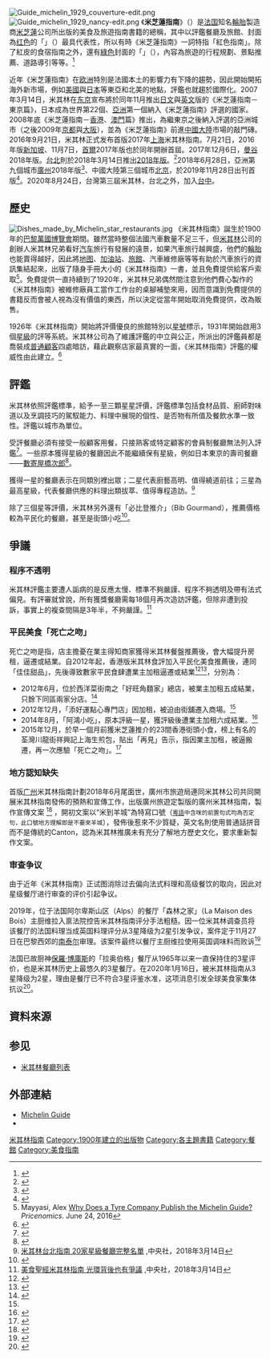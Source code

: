 {{about|米芝蓮|轮胎厂商|米其林|米芝蓮餐廳|米芝蓮餐廳列表}}
{{noteTA
|T=zh-hans:米其林指南; zh-hk:米芝蓮指南; zh-tw:米其林指南;
|1=zh-hans:米其林; zh-hk:米芝蓮; zh-tw:米其林;
|2=zh-hans:粤菜; zh-hant:粵菜; zh-hk:廣東菜;
|3=zh-hans:小吃; zh-hant:小吃; zh-hk:小食;
|4=zh-hans:西餐; zh-hant:西餐; zh-hk:西菜;
|5=zh-hans:卤水; zh-hant:滷水;
}}
[[File:Guide_michelin_1929_couverture-edit.png|thumb]]
[[File:Guide_michelin_1929_nancy-edit.png|thumb]]
《'''米芝蓮指南'''》（{{lang-fr|'''''Le Guide Michelin'''''}}）是[[法国|法国]]知名[[輪胎|輪胎]]製造商[[米芝蓮|米芝蓮]]公司所出版的美食及旅遊指南書籍的總稱，其中以評鑑餐廳及旅館、封面為[[红色|红色]]的「{{fontcolor|#BF311D|'''紅色指南'''}}」（{{lang-fr|Le Guide Rouge}}）最具代表性，所以有時《米芝蓮指南》一詞特指「紅色指南」。除了紅皮的食宿指南之外，還有[[綠色|綠色]]封面的「{{fontcolor|#1FA17B|'''綠色指南'''}}」（{{lang-fr|Le Guide Vert}}），內容為旅遊的行程規劃、景點推薦、道路導引等等。<ref>{{Cite news|url=http://www.apdnews.com/news/71357.html|title=《米其林指南》2014年法國版面世在即|author=尚栩|date=2014-02-25|work=|newspaper=亞太日報|accessdate=2017-09-26|deadurl=yes|archiveurl=https://archive.is/20140225093251/http://www.apdnews.com/news/71357.html|archivedate=2014-02-25}}</ref>

近年《米芝蓮指南》在[[欧洲|欧洲]]特別是法國本土的影響力有下降的趨勢，因此開始開拓海外新市場，例如[[美國|美國]]與[[日本|日本]]等東亞和北美的地點，評鑑也就趨於國際化。2007年3月14日，米其林在[[东京|东京]]宣布將於同年11月推出[[日语|日文]]與[[英語|英文]]版的《米芝蓮指南－東京篇》，日本成為世界第22個、[[亞洲|亞洲]]第一個納入《米芝蓮指南》評選的國家。2008年底《米芝蓮指南－[[香港|香港]]、[[澳門|澳門]]篇》推出，為繼東京之後納入評選的亞洲城市（之後2009年[[京都|京都]]與[[大阪市|大阪]]），並為《米芝蓮指南》前進[[中國大陸|中國大陸]]市場的敲門磚。2016年9月21日，米其林正式发布首版2017年[[上海|上海]]米其林指南。7月21日，2016 年版[[新加坡|新加坡]]、11月7日，[[首爾|首爾]]2017年版也於同年開辦首屆。2017年12月6日，[[曼谷|曼谷]]2018年版。[[台北|台北]]則於2018年3月14日推出[[台北米其林指南#|2018年版]]。<ref>{{Cite news|url=https://tw.youcard.yahoo.com/cardstack/04dd5180-2745-11e8-806d-374675805e9f/%E7%B1%B3%E5%85%B6%E6%9E%972018%E5%8F%B0%E5%8C%97%E7%89%88%E5%AE%8C%E6%95%B4%E5%90%8D%E5%96%AE%20%E5%90%83%E8%B2%A8%E6%9C%9D%E8%81%96%E5%BF%85%E7%9C%8B%E5%85%A8%E6%94%BB%E7%95%A5%EF%BC%88%E6%9B%B4%E6%96%B0%E4%B8%AD%EF%BC%89|title=米其林台北版指南20家完整名單 吃貨朝聖必看全攻略|author=Yahoo|date=2018-03-14|work=|newspaper=Yahoo奇摩新聞|accessdate=2018-03-14|deadurl=yes|archiveurl=https://web.archive.org/web/20220511002612/https://tw.youcard.yahoo.com/cardstack/04dd5180-2745-11e8-806d-374675805e9f/%E7%B1%B3%E5%85%B6%E6%9E%972018%E5%8F%B0%E5%8C%97%E7%89%88%E5%AE%8C%E6%95%B4%E5%90%8D%E5%96%AE%20%E5%90%83%E8%B2%A8%E6%9C%9D%E8%81%96%E5%BF%85%E7%9C%8B%E5%85%A8%E6%94%BB%E7%95%A5%EF%BC%88%E6%9B%B4%E6%96%B0%E4%B8%AD%EF%BC%89|archivedate=2022-05-11}}</ref>2018年6月28日，亞洲第九個城市[[廣州|廣州]]2018年版<ref>{{Cite news|url=https://guide.michelin.com/tw/zh_TW/taipei-region/taipei/article/news-and-views/results-michelin-guide-guangzhou-2018|title=首屆《米其林指南廣州》出爐 廣州首本|date=2018-06-28|website=米其林|accessdate=2020-01-06|archive-date=2020-08-08|archive-url=https://web.archive.org/web/20200808202624/https://guide.michelin.com/tw/zh_TW/taipei-region/taipei/article/news-and-views/results-michelin-guide-guangzhou-2018}}</ref>、中國大陸第三個城市[[北京|北京]]，於2019年11月28日出刊首版<ref>{{Cite news|url=https://guide.michelin.com/tw/zh_TW/taipei-region/taipei/article/news-and-views/michelin-guide-beijing-2020-selection|title=首本《米其林指南北京》出爐|date=2019-11-28|website=米其林|accessdate=2020-01-06|archive-date=2020-08-08|archive-url=https://web.archive.org/web/20200808202644/https://guide.michelin.com/tw/zh_TW/taipei-region/taipei/article/news-and-views/michelin-guide-beijing-2020-selection}}</ref>。2020年8月24日，台灣第三屆米其林，台北之外，加入[[台中|台中]]。

==歷史==
[[File:Dishes_made_by_Michelin_star_restaurants.jpg|thumb]]
《米其林指南》誕生於1900年的[[1900年世界博览会|巴黎萬國博覽會]]期間。雖然當時整個法國汽車數量不足三千，但[[米其林|米其林]]公司的創辦人米其林兄弟看好[[汽车|汽车]]旅行有發展的遠景，如果汽車旅行越興盛，他們的[[輪胎|輪胎]]也能賣得越好，因此將[[地图|地图]]、[[加油站|加油站]]、[[酒店|旅館]]、汽車維修廠等等有助於汽車旅行的資訊集結起來，出版了隨身手冊大小的《米其林指南》一書，並且免費提供給客戶索取<ref name="hist1">Mayyasi, Alex [https://priceonomics.com/why-does-a-tire-company-publish-the-michelin-guide/ Why Does a Tyre Company Publish the Michelin Guide?] {{Wayback|url=https://priceonomics.com/why-does-a-tire-company-publish-the-michelin-guide/ |date=20161016182944 }} ''Pricenomics''. June 24, 2016</ref>。免費提供一直持續到了1920年，米其林兄弟偶然間注意到他們費心製作的《米其林指南》被維修廠員工當作工作台的桌腳補墊來用，因而意識到免費提供的書籍反而會被人視為沒有價值的東西，所以決定從當年開始取消免費提供，改為販售。

1926年《米其林指南》開始將評價優良的旅館特別以[[星號|星號]]標示，1931年開始啟用3個[[星級|星級]]的評等系統。米其林公司為了維護評鑑的中立與公正，所派出的評鑑員都是喬裝成[[神秘客|普通顧客]]四處暗訪，藉此觀察店家最真實的一面，《米其林指南》評鑑的權威性由此建立。<ref>{{Cite news|url=http://www.appledaily.com.tw/column/infographicarticle/91/rnews/20170813/1180556|title=【圖解流行】揭密！米其林餐廳評鑑原來是這樣|author=|date=|work=|newspaper=蘋果日報|accessdate=2017-09-26|language=zh-TW|archive-date=2017-10-25|archive-url=https://web.archive.org/web/20171025030604/http://www.appledaily.com.tw/column/infographicarticle/91/rnews/20170813/1180556}}</ref>

== 評鑑 ==

米其林依照評鑑標準，給予一至三顆星星評價，評鑑標準包括食材品質、廚師對味道以及烹調技巧的駕馭能力、料理中展現的個性、是否物有所值及餐飲水準一致性。評鑑以城市為單位。

受評餐廳必須有接受一般顧客用餐，只接熟客或特定顧客的會員制餐廳無法列入評鑑<ref>{{cite web |url=https://guide.michelin.com/tw/zh_TW/taipei-region/taipei/article/news-and-views/michelin-guide-tokyo-2020-selection |title=《米其林指南東京 2020》出爐 |publisher=米其林指南 |date=2019-11-26 |accessdate=2019-12-02 |archive-date=2020-08-08 |archive-url=https://web.archive.org/web/20200808202543/https://guide.michelin.com/tw/zh_TW/taipei-region/taipei/article/news-and-views/michelin-guide-tokyo-2020-selection }}</ref>。一些原本獲得星級的餐廳因此不能繼續保有星級，例如日本東京的壽司餐廳——[[數寄屋橋次郎|數寄屋橋次郎]]<ref>{{cite news |url=https://global.udn.com/global_vision/story/8664/4194918 |title=摘除米其林星星之後：日本「壽司之神」小野二郎的榮耀美學 |publisher=聯合新聞網 |author=陳威臣 |date=2019-11-29 |accessdate=2019-12-02 |archive-date=2021-04-08 |archive-url=https://web.archive.org/web/20210408071317/https://global.udn.com/global_vision/story/8664/4194918 }}</ref>。

獲得一星的餐廳表示在同類別裡出眾；二星代表廚藝高明、值得繞道前往；三星為最高星級，代表餐廳供應的料理出類拔萃、值得專程造訪。<ref>[http://www.cna.com.tw/news/firstnews/201803145006-1.aspx 米其林台北指南 20家星級餐廳完整名單] {{Wayback|url=http://www.cna.com.tw/news/firstnews/201803145006-1.aspx |date=20180923115513 }},中央社，2018年3月14日</ref>

除了三個星等評價，米其林另外還有「必比登推介」（Bib Gourmand），推薦價格較為平民化的餐廳，甚至是街頭小吃<ref>{{cite web |url=https://guide.michelin.com/tw/zh_TW/taipei-region/taipei/article/news-and-views/michelin-guide-taipei-2019-bib-gourmand-selection-street-foods |title=《米其林指南臺北 2019》必比登推介——夜市街頭小吃出爐 |publisher=米其林指南 |date=2019-04-03 |accessdate=2019-12-02 |archive-date=2020-07-24 |archive-url=https://web.archive.org/web/20200724164039/https://guide.michelin.com/tw/zh_TW/taipei-region/taipei/article/news-and-views/michelin-guide-taipei-2019-bib-gourmand-selection-street-foods }}</ref>。

== 爭議 ==

=== 程序不透明 ===

米其林評鑑主要遭人詬病的是反應太慢、標準不夠嚴謹、程序不夠透明及帶有法式偏見。有評審就曾說，所有獲獎餐廳需每18個月再次造訪評鑑，但除非遭到投訴，事實上的複查間隔是3年半，不夠嚴謹。<ref>[http://www.cna.com.tw/news/firstnews/201803140352-1.aspx 美食聖經米其林指南 光環背後也有爭議] {{Wayback|url=http://www.cna.com.tw/news/firstnews/201803140352-1.aspx |date=20180924145949 }},中央社，2018年3月14日</ref>

=== 平民美食「死亡之吻」 ===
死亡之吻是指，店主擔憂在業主得知商家獲得米其林餐盤推薦後，會大幅提升房租，逼遷或結業。自2012年起，香港版米其林食評加入平民化美食推薦後，連同「佳佳甜品」，先後導致數家平民食肆遭業主加租逼遷或結業<ref>{{Cite web|url=http://hk.apple.nextmedia.com/news/art/20151209/19405045|title=「多謝」車胎人　佳佳甜品加租120%|accessdate=2017-09-26|work=Apple Daily 蘋果日報|archive-date=2017-09-26|archive-url=https://web.archive.org/web/20170926144259/http://hk.apple.nextmedia.com/news/art/20151209/19405045}}</ref><ref>{{Cite web|url=http://www.mpfinance.com/htm/finance/20131206/news/ec_gca1.htm|title=打入米芝蓮 波記燒臘憂加租|accessdate=2017-09-26|author=|date=2013-12-06|publisher=明報財經網|deadurl=yes|archiveurl=https://web.archive.org/web/20160304204729/http://www.mpfinance.com/htm/finance/20131206/news/ec_gca1.htm|archivedate=2016-03-04}}</ref>，分別為：
* 2012年6月，位於西洋菜街南之「好旺角麵家」總店，被業主加租五成結業，只餘下同區兩家分店。<ref name=":0">{{Cite web|url=http://news.singtao.ca/vancouver/2012-12-05/hongkong1354698367d4232504.html|title=業主瘋狂加租 星級食店也執笠|accessdate=2017-09-26|author=|date=|last=|work=|publisher=星島日報|archive-url=https://web.archive.org/web/20171016145932/http://news.singtao.ca/vancouver/2012-12-05/hongkong1354698367d4232504.html|archive-date=2017-10-16|dead-url=yes}}</ref>
* 2012年12月，「添好運點心專門店」因加租，被迫由街舖遷入商場。<ref name=":0" />
* 2014年8月，「阿鴻小吃」，原本評級一星，獲評級後遭業主加租六成結業。<ref>{{Cite web|url=http://hk.apple.nextmedia.com/realtime/finance/20140630/52643275|title=米芝蓮一星餐廳阿鴻小吃   不敵貴租結業|accessdate=2017-09-26|work=Apple Daily 蘋果日報|archive-date=2017-10-05|archive-url=https://web.archive.org/web/20171005090948/http://hk.apple.nextmedia.com/realtime/finance/20140630/52643275}}</ref>
* 2015年12月，於早一個月前獲米芝蓮推介的23間香港街頭小食，榜上有名的荃灣川龍街祥興記上海生煎包，貼出「再見」告示，指因業主加租，被逼搬遷，再一次應驗「死亡之吻」。<ref>{{Cite web|url=http://hk.apple.nextmedia.com/realtime/news/20151212/54529819|title=米芝蓮「死亡之吻」 荃灣祥興記生煎包被加租逼遷|accessdate=2017-09-26|work=Apple Daily 蘋果日報|archive-date=2017-04-06|archive-url=https://web.archive.org/web/20170406223543/http://hk.apple.nextmedia.com/realtime/news/20151212/54529819}}</ref>

=== 地方認知缺失 ===
{{see also|广州地名}}
首版[[广州市|广州]]米其林指南計劃2018年6月尾面世，廣州市旅遊局連同米其林公司共同開展米其林指南發佈的預熱和宣傳工作，出版廣州旅遊定製版的廣州米其林指南，製作宣傳文案
<ref>{{cite web|title=广州市旅游局关于“2018首版广州米其林指南”宣传推广项目单一来源方式公示|url=http://www.gzly.gov.cn/a/tzgsgg/3645.html|publisher=广州市旅游局|accessdate=2018-04-20|date=|archiveurl=https://web.archive.org/web/20180628113434/http://www.gzly.gov.cn/a/tzgsgg/3645.html|archivedate=2018年6月28日}}</ref>
，開初文案以“米到羊城”為特寫口號（<small>[[粤语|粵語]]中含咪的前置句式均為否定句，此口號地方理解即是不要來羊城</small>），發佈後惹來不少質疑，英文名則使用普通話拼音而不是傳統的Canton，認為米其林推廣未有充分了解地方歷史文化，要求重新製作文案。

===审查争议===
由于近年《米其林指南》正试图消除过去偏向法式料理和高级餐饮的取向，因此对星级餐厅进行审查的评价引起争议。

2019年，位于法国阿尔卑斯山区（Alps）的餐厅「森林之家」（La Maison des Bois）主厨维拉入禀法院控告米其林指南评分手法粗糙。因一位米其林调查员将该餐厅的法国料理当成英国料理评分从3星降级为2星引发争议，案件定于11月27日在巴黎西郊的[[南泰尔|南泰尔]]审理。该案件最终以餐厅主厨维拉使用英国调味料而败诉<ref>{{Cite web|title=3星降为2星 法国名厨怒告米其林指南|url=https://www.swissinfo.ch/chi/afp/3%E6%98%9F%E9%99%8D%E4%B8%BA2%E6%98%9F-%E6%B3%95%E5%9B%BD%E5%90%8D%E5%8E%A8%E6%80%92%E5%91%8A%E7%B1%B3%E5%85%B6%E6%9E%97%E6%8C%87%E5%8D%97/45252968|accessdate=2019-09-27|last=swissinfo.ch|first=S. W. I.|work=SWI swissinfo.ch|language=zh-Hans|archive-date=2021-04-08|archive-url=https://web.archive.org/web/20210408071406/https://www.swissinfo.ch/chi/afp/3%E6%98%9F%E9%99%8D%E4%B8%BA2%E6%98%9F-%E6%B3%95%E5%9B%BD%E5%90%8D%E5%8E%A8%E6%80%92%E5%91%8A%E7%B1%B3%E5%85%B6%E6%9E%97%E6%8C%87%E5%8D%97/45252968}}</ref>

法国已故厨神[[保羅·博庫斯|保羅·博庫斯]]的「拉奥伯格」餐厅从1965年以来一直保持住的3星评价，也是米其林历史上最悠久的3星餐厅。在2020年1月16日，被米其林指南从3星降级为2星，理由是餐厅已不符合3星评鉴水准，这项消息引发全球美食家集体抗议<ref>{{Cite web|title=54年的三星飛了！法國已故廚神餐廳被降級 舉國憤慨|url=https://www.worldjournal.com/6740060/article-54%e5%b9%b4%e7%9a%84%e4%b8%89%e6%98%9f%e9%a3%9b%e4%ba%86%ef%bc%81%e6%b3%95%e5%9c%8b%e5%b7%b2%e6%95%85%e5%bb%9a%e7%a5%9e%e9%a4%90%e5%bb%b3%e8%a2%ab%e9%99%8d%e7%b4%9a-%e8%88%89%e5%9c%8b%e6%86%a4/|accessdate=2020-01-19|date=2020-01-18|work=世界新聞網|language=zh-TW|archive-date=2020-07-05|archive-url=https://web.archive.org/web/20200705112327/https://www.worldjournal.com/6740060/article-54%e5%b9%b4%e7%9a%84%e4%b8%89%e6%98%9f%e9%a3%9b%e4%ba%86%ef%bc%81%e6%b3%95%e5%9c%8b%e5%b7%b2%e6%95%85%e5%bb%9a%e7%a5%9e%e9%a4%90%e5%bb%b3%e8%a2%ab%e9%99%8d%e7%b4%9a-%e8%88%89%e5%9c%8b%e6%86%a4/}}</ref>。

== 資料來源 ==
{{reflist}}

== 参见 ==
* [[米其林餐廳列表|米其林餐廳列表]]

== 外部連結 ==
{{Commonscat|Guide Michelin}}
*[https://guide.michelin.com/gb/en Michelin Guide] 
* {{cite web|url=http://www.viamichelin.com/|title=ViaMichelin|language=en}}

{{Authority control}}
[[Category:米其林指南|]]
[[Category:1900年建立的出版物|Category:1900年建立的出版物]]
[[Category:各主題書籍|Category:各主題書籍]]
[[Category:餐館|Category:餐館]]
[[Category:美食指南|Category:美食指南]]